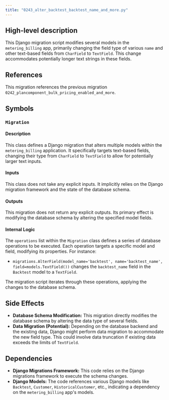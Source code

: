```yaml
---
title: "0243_alter_backtest_backtest_name_and_more.py"
---
```


## High-level description
This Django migration script modifies several models in the `metering_billing` app, primarily changing the field type of various `name` and other text-based fields from `CharField` to `TextField`. This change accommodates potentially longer text strings in these fields.

## References
This migration references the previous migration `0242_plancomponent_bulk_pricing_enabled_and_more`.

## Symbols
### `Migration`
#### Description
This class defines a Django migration that alters multiple models within the `metering_billing` application. It specifically targets text-based fields, changing their type from `CharField` to `TextField` to allow for potentially larger text inputs.

#### Inputs
This class does not take any explicit inputs. It implicitly relies on the Django migration framework and the state of the database schema.

#### Outputs
This migration does not return any explicit outputs. Its primary effect is modifying the database schema by altering the specified model fields.

#### Internal Logic
The `operations` list within the `Migration` class defines a series of database operations to be executed. Each operation targets a specific model and field, modifying its properties. For instance:

- `migrations.AlterField(model_name='backtest', name='backtest_name', field=models.TextField())` changes the `backtest_name` field in the `Backtest` model to a `TextField`.

The migration script iterates through these operations, applying the changes to the database schema.

## Side Effects
- **Database Schema Modification:** This migration directly modifies the database schema by altering the data type of several fields.
- **Data Migration (Potential):** Depending on the database backend and the existing data, Django might perform data migration to accommodate the new field type. This could involve data truncation if existing data exceeds the limits of `TextField`.

## Dependencies
- **Django Migrations Framework:** This code relies on the Django migrations framework to execute the schema changes.
- **Django Models:** The code references various Django models like `Backtest`, `Customer`, `HistoricalCustomer`, etc., indicating a dependency on the `metering_billing` app's models.
